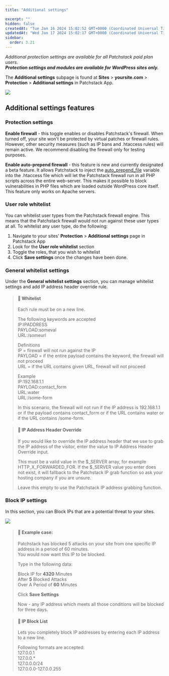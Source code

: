 ```yaml
---
title: "Additional settings"

excerpt: ""
hidden: false
createdAt: "Tue Jan 16 2024 15:02:52 GMT+0000 (Coordinated Universal Time)"
updatedAt: "Wed Jan 17 2024 15:02:17 GMT+0000 (Coordinated Universal Time)"
sidebar:
  order: 3.21
---
```


_Additional protection settings are available for all Patchstack paid plan users._  
**_Protection settings and modules are available for WordPress sites only._**

The **Additional settings** subpage is found at **Sites** > **yoursite.com** > **Protection** > **Additional settings** in Patchstack App.

![](@images/patchstack-protection-additional-settings.png)



## Additional settings features

### Protection settings

**Enable firewall** - this toggle enables or disables Patchstack's firewall. When turned off, your site won't be protected by virtual patches or firewall rules. However, other security measures (such as IP bans and .htaccess rules) will remain active. We recommend disabling the firewall only for testing purposes.

**Enable auto-prepend firewall** - this feature is new and currently designated a beta feature. It allows Patchstack to inject the <a href="https://www.php.net/manual/en/ini.core.php#ini.auto-prepend-file" target="_blank">auto_prepend_file</a> variable into the .htaccess file which will let the Patchstack firewall run in all PHP scripts across the entire web-server. This makes it possible to block vulnerabilities in PHP files which are loaded outside WordPress core itself. This feature only works on Apache servers.



### User role whitelist

You can whitelist user types from the Patchstack firewall engine. This means that the Patchstack firewall would not run against these user types at all. To whitelist any user type, do the following:
<Steps>
1. Navigate to your sites' **Protection** > **Additional settings** page in Patchstack App
2. Look for the **User role whitelist** section
3. Toggle the roles, that you wish to whitelist
4. Click **Save settings** once the changes have been done.
</Steps>

### General whitelist settings

Under the **General whitelist settings** section, you can manage whitelist settings and add IP address header override rule.

> #### 📘 Whitelist
> 
> Each rule must be on a new line.
> 
> The following keywords are accepted  
> IP:IPADDRESS  
> PAYLOAD:someval  
> URL:/someurl
> 
> Definitions  
> IP = firewall will not run against the IP  
> PAYLOAD = if the entire payload contains the keyword, the firewall will not proceed  
> URL = if the URL contains given URL, firewall will not proceed
> 
> Example  
> IP:192.168.1.1  
> PAYLOAD:contact_form  
> URL:water  
> URL:/some-form
> 
> In this scenario, the firewall will not run if the IP address is 192.168.1.1 or if the payload contains contact_form or if the URL contains water or if the URL contains /some-form.

> #### 📘 IP Address Header Override
> 
> If you would like to override the IP address header that we use to grab the IP address of the visitor, enter the value to IP Address Header Override input.
> 
> This must be a valid value in the $\_SERVER array, for example HTTP_X_FORWARDED_FOR. If the $\_SERVER value you enter does not exist, it will fallback to the Patchstack IP grab function so ask your hosting company if you are unsure.
> 
> Leave this empty to use the Patchstack IP address grabbing function.

### Block IP settings

In this section, you can Block IPs that are a potential threat to your sites.

![](@images/1f3457c-patchstack_block_ips.png)

> #### 🚧 Example case:
> 
> Patchstack has blocked 5 attacks on your site from one specific IP address in a period of 60 minutes.  
> You would now want this IP to be blocked.
> 
> Type in the following data:
> 
> Block IP for **4320** Minutes  
> After **5** Blocked Attacks  
> Over A Period of **60** Minutes
> 
> Click **Save Settings**
> 
> Now - any IP address which meets all those conditions will be blocked for three days.

> #### 📘 IP Block List
> 
> Lets you completely block IP addresses by entering each IP address to a new line.
> 
> Following formats are accepted:  
> 127.0.0.1  
> 127.0.0.\*  
> 127.0.0.0/24  
> 127.0.0.0-127.0.0.255
